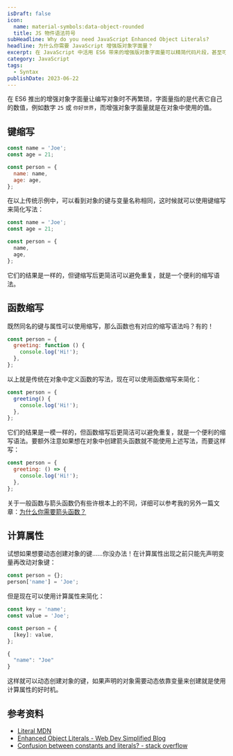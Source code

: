 ```yaml
---
isDraft: false
icon:
  name: material-symbols:data-object-rounded
  title: JS 物件语法符号
subHeadline: Why do you need JavaScript Enhanced Object Literals?
headline: 为什么你需要 JavaScript 增强版对象字面量？
excerpt: 在 JavaScript 中活用 ES6 带来的增强版对象字面量可以精简代码片段，甚至可以动态计算创建对象内的项目！字面量指的是代表它自己的数值，例如数字 `25` 或 `你好世界`，而增强对象字面量就是在对象中使用的值。
category: JavaScript
tags:
  - Syntax
publishDate: 2023-06-22
---
```


在 ES6 推出的增强对象字面量让编写对象时不再繁琐，字面量指的是代表它自己的数值，例如数字 `25` 或 `你好世界`，而增强对象字面量就是在对象中使用的值。

## 键缩写

```js
const name = 'Joe';
const age = 21;

const person = {
  name: name,
  age: age,
};
```

在以上传统示例中，可以看到对象的键与变量名称相同，这时候就可以使用键缩写来简化写法：

```js
const name = 'Joe';
const age = 21;

const person = {
  name,
  age,
};
```

它们的结果是一样的，但键缩写后更简洁可以避免重复，就是一个便利的缩写语法。

## 函数缩写

既然同名的键与属性可以使用缩写，那么函数也有对应的缩写语法吗？有的！

```js
const person = {
  greeting: function () {
    console.log('Hi!');
  },
};
```

以上就是传统在对象中定义函数的写法，现在可以使用函数缩写来简化：

```js
const person = {
  greeting() {
    console.log('Hi!');
  },
};
```

它们的结果是一模一样的，但函数缩写后更简洁可以避免重复，就是一个便利的缩写语法。要额外注意如果想在对象中创建箭头函数就不能使用上述写法，而要这样写：

```js
const person = {
  greeting: () => {
    console.log('Hi!');
  },
};
```

关于一般函数与箭头函数仍有些许根本上的不同，详细可以参考我的另外一篇文章：[为什么你需要箭头函数？](/post/why-you-need-arrow-function/)

## 计算属性

试想如果想要动态创建对象的键……你没办法！在计算属性出现之前只能先声明变量再改动对象键：

```js
const person = {};
person['name'] = 'Joe';
```

但是现在可以使用计算属性来简化：

```js
const key = 'name';
const value = 'Joe';

const person = {
  [key]: value,
};
```

```js
{
  "name": "Joe"
}
```

这样就可以动态创建对象的键，如果声明的对象需要动态依靠变量来创建就是使用计算属性的好时机。

## 参考资料

- [Literal MDN](https://developer.mozilla.org/en-US/docs/Glossary/Literal)
- [Enhanced Object Literals - Web Dev Simplified Blog](https://blog.webdevsimplified.com/2020-04/use-effect/)
- [Confusion between constants and literals? - stack overflow](https://stackoverflow.com/questions/44767354/confusion-between-constants-and-literals)

